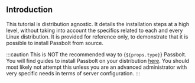 ## Introduction

This tutorial is distribution agnostic. It details the installation steps at a high level, without
taking into account the specifics related to each and every Linux distribution. It is provided for reference only,
to demonstrate that it is possible to install Passbolt from source.

:::caution
This is NOT the recommended way to {`${props.type}`} Passbolt. You will find guides to install Passbolt on your distribution [here](/docs/hosting/install).
You should most likely not attempt this unless you are an advanced administrator with very specific needs in terms of server configuration.
:::
